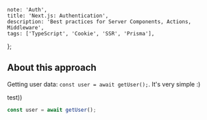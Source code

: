 
	note: 'Auth',
	title: 'Next.js: Authentication',
	description: 'Best practices for Server Components, Actions, Middleware',
	tags: ['TypeScript', 'Cookie', 'SSR', 'Prisma'],
};

<AuthExample />

## About this approach

Getting user data: `const user = await getUser();`. It's very simple :)

test))

```typescript filename="TypeScript"
const user = await getUser();
```
